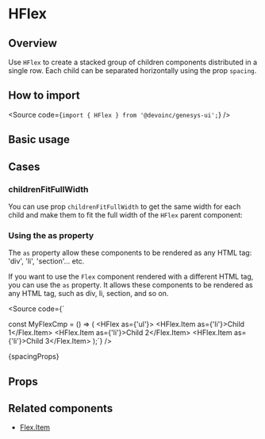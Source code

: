 

<Meta of={Stories} />

# HFlex

## Overview

Use `HFlex` to create a stacked group of children components distributed
in a single row. Each child can be separated horizontally using the prop `spacing`.

## How to import

<Source code={`import { HFlex } from '@devoinc/genesys-ui';`} />

## Basic usage

<Canvas of={Stories.Base} />

## Cases

### childrenFitFullWidth

You can use prop `childrenFitFullWidth` to get the same width for each child and
make them to fit the full width of the `HFlex` parent component:

### Using the as property

The `as` property allow these components to be rendered as any HTML tag:
'div', 'li', 'section'... etc.

If you want to use the `Flex` component rendered with a different HTML tag, you can use the `as` property.
It allows these components to be rendered as any HTML tag, such as div, li, section, and so on.

<Source
  code={`

const MyFlexCmp = () => (
<HFlex as={'ul'}>
<HFlex.Item as={'li'}>Child 1</Flex.Item>
<HFlex.Item as={'li'}>Child 2</Flex.Item>
<HFlex.Item as={'li'}>Child 3</Flex.Item>
</Flex>
);`} />

<Markdown>{spacingProps}</Markdown>

## Props

<ArgTypes of={Stories} />

## Related components

- [Flex.Item](?path=/docs/components-core-layout-flex-components--docs)
